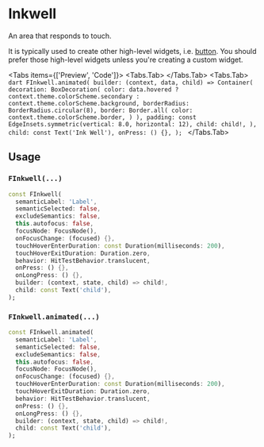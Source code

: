 
# Inkwell
An area that responds to touch.

It is typically used to create other high-level widgets, i.e. [button](../form/button). You should prefer those
high-level widgets unless you're creating a custom widget.

<LinkBadgeGroup>
    <LinkBadge label="API Reference" href="https://pub.dev/documentation/forui/latest/forui.foundation/FInkwell-class.html"/>
</LinkBadgeGroup>

<Tabs items={['Preview', 'Code']}>
  <Tabs.Tab>
    <Widget name='inkwell' query={{}} height={300}/>
  </Tabs.Tab>
  <Tabs.Tab>
    ```dart
    FInkwell.animated(
      builder: (context, data, child) => Container(
        decoration: BoxDecoration(
          color: data.hovered ? context.theme.colorScheme.secondary : context.theme.colorScheme.background,
          borderRadius: BorderRadius.circular(8),
          border: Border.all(
            color: context.theme.colorScheme.border,
          )
        ),
        padding: const EdgeInsets.symmetric(vertical: 8.0, horizontal: 12),
        child: child!,
      ),
      child: const Text('Ink Well'),
      onPress: () {},
    );
    ```
  </Tabs.Tab>
</Tabs>

## Usage

### `FInkwell(...)`

```dart
const FInkwell(
  semanticLabel: 'Label',
  semanticSelected: false,
  excludeSemantics: false,
  this.autofocus: false,
  focusNode: FocusNode(),
  onFocusChange: (focused) {},
  touchHoverEnterDuration: const Duration(milliseconds: 200),
  touchHoverExitDuration: Duration.zero,
  behavior: HitTestBehavior.translucent,
  onPress: () {},
  onLongPress: () {},
  builder: (context, state, child) => child!,
  child: const Text('child'),
);
```

### `FInkwell.animated(...)`

```dart
const FInkwell.animated(
  semanticLabel: 'Label',
  semanticSelected: false,
  excludeSemantics: false,
  this.autofocus: false,
  focusNode: FocusNode(),
  onFocusChange: (focused) {},
  touchHoverEnterDuration: const Duration(milliseconds: 200),
  touchHoverExitDuration: Duration.zero,
  behavior: HitTestBehavior.translucent,
  onPress: () {},
  onLongPress: () {},
  builder: (context, state, child) => child!,
  child: const Text('child'),
);
```